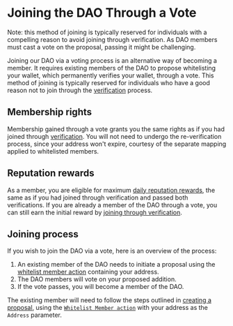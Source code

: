 # Joining the DAO Through a Vote


<Callout type="warning" emoji="⚠">
  Note: this method of joining is typically reserved for individuals with a
  compelling reason to avoid joining through verification. As DAO members must
  cast a vote on the proposal, passing it might be challenging.
</Callout>

Joining our DAO via a voting process is an alternative way of becoming a member. It requires existing members of the DAO to propose whitelisting your wallet, which permanently verifies your wallet, through a vote. This method of joining is typically reserved for individuals who have a good reason not to join through the [verification](/joining/verification) process.

## Membership rights

Membership gained through a vote grants you the same rights as if you had joined through [verification](/joining/verification). You will not need to undergo the re-verification process, since your address won't expire, courtesy of the separate mapping applied to whitelisted members.

## Reputation rewards

As a member, you are eligible for maximum [daily reputation rewards](/secorep/earning), the same as if you had joined through verification and passed both verifications. If you are already a member of the DAO through a vote, you can still earn the initial reward by [joining through verification](/joining/verification).

## Joining process

If you wish to join the DAO via a vote, here is an overview of the process:

1. An existing member of the DAO needs to initiate a proposal using the [whitelist member action](/actions/whitelist-member) containing your address.
2. The DAO members will vote on your proposed addition.
3. If the vote passes, you will become a member of the DAO.

The existing member will need to follow the steps outlined in [creating a proposal](/proposals/creating-proposals), using the [`Whitelist Member action`](/actions/whitelist-member) with your address as the `Address` parameter.
